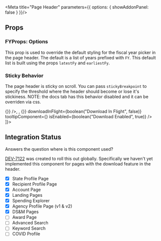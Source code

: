 

<Meta
    title="Page Header"
    parameters={{ options: { showAddonPanel: false } }}/>

## Props
<ArgsTable of={PageHeader} />

### FYProps: Options
This prop is used to override the default styling for the fiscal year picker in the page header. The default is a list of years prefixed with `FY`. This default list is built using the props `latestFy` and `earliestFy`.

### Sticky Behavior
The page header is sticky on scroll. You can pass `stickyBreakpoint` to specify the threshold where the header should become or lose it's stickiness. NOTE: the docs tab has this behavior disabled and it can be overriden via css.

<Canvas>
    <Story name='w/ All Toolbar Options'>
        <PageHeader
            overLine="Agency Profile"
            title="Department of Homeland Security"
            toolBar={[
                <FiscalYearPicker
                    selectedFy={2020}
                    latestFy={2021}
                    handleFyChange={() => {}} />,
                <ShareIcon url='this-is-a-test-url.com' />,
                <DownloadIconButton onClick={() => {}} downloadInFlight={boolean("Download In Flight", false)} tooltipComponent={<Tooltip />} isEnabled={boolean("Download Enabled", true)} />
            ]}>
            <ComingSoon />
        </PageHeader>
    </Story>
</Canvas>

## Integration Status
Answers the question where is this component used?

[DEV-7122](https://federal-spending-transparency.atlassian.net/browse/DEV-7122) was created to roll this out globally. Specifically we haven't yet implemented
this component for pages with the download feature in the header.

- [x] State Profile Page
- [x] Recipient Profile Page
- [x] Account Page
- [x] Landing Pages
- [x] Spending Explorer
- [x] Agency Profile Page (v1 & v2)
- [x] DS&M Pages
- [ ] Award Page
- [ ] Advanced Search
- [ ] Keyword Search
- [ ] COVID Profile
